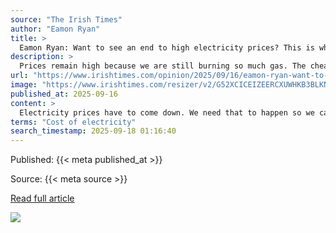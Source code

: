 ```yaml
---
source: "The Irish Times"
author: "Eamon Ryan"
title: >
  Eamon Ryan: Want to see an end to high electricity prices? This is what we need to do
description: >
  Prices remain high because we are still burning so much gas. The cheapest way to end that is to deliver the onshore and offshore wind that is ready to be built
url: "https://www.irishtimes.com/opinion/2025/09/16/eamon-ryan-want-to-see-an-end-to-high-electricity-prices-this-is-what-we-need-to-do/"
image: "https://www.irishtimes.com/resizer/v2/G52XCICEIZEERCXUWHKB3BLKNA.JPG?smart=true&auth=5a6fdfc1be367dbb79641a8aa1861486fcc923f6ef61013248b181e61b7dd4a8&width=1200&height=630"
published_at: 2025-09-16
content: >
  Electricity prices have to come down. We need that to happen so we can help Irish households pay their bills and businesses to maintain their competitiveness, which is threatened by volatile and high… [+4692 chars]
terms: "Cost of electricity"
search_timestamp: 2025-09-18 01:16:40
---
```



Published: {{< meta published_at >}}


Source: {{< meta source >}}


[Read full article]({{< meta url >}}){target='_blank'}



![](`r rmarkdown::metadata$image[1]`)
